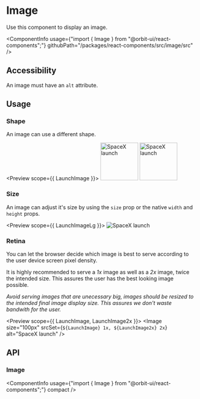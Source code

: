 
<Meta
    title="Components/Image"
    id="image"
/>

# Image

<Tagline>Use this component to display an image.</Tagline>

<ComponentInfo
    usage={"import { Image } from \"@orbit-ui/react-components\";"}
    githubPath="/packages/react-components/src/image/src"
/>

## Accessibility

An image must have an `alt` attribute.

## Usage

### Shape

An image can use a different shape.

<Preview scope={{ LaunchImage }}>
    <Story name="shape">
        <Inline>
            <Image shape="rounded" src={LaunchImage} alt="SpaceX launch" width="100px" height="100px" />
            <Image shape="circular" src={LaunchImage} alt="SpaceX launch" width="100px" height="100px" />
        </Inline>
    </Story>
</Preview>

### Size

An image can adjust it's size by using the `size` prop or the native `width` and `height` props.

<Preview scope={{ LaunchImageLg }}>
    <Story name="size">
        <Image size="200px" src={LaunchImageLg} alt="SpaceX launch" />
    </Story>
</Preview>

### Retina

You can let the browser decide which image is best to serve according to the user device screen pixel density.

It is highly recommended to serve a _1x_ image as well as a _2x_ image, twice the intended size. This assures the user has the best looking image possible.

_Avoid serving images that are unecessary big, images should be resized to the intended final image display size. This assures we don't waste bandwith for the user._

<Preview scope={{ LaunchImage, LaunchImage2x }}>
    <Story name="retina">
        <Image size="100px" srcSet={`${LaunchImage} 1x, ${LaunchImage2x} 2x`} alt="SpaceX launch" />
    </Story>
</Preview>

## API

### Image

<ComponentInfo
    usage={"import { Image } from \"@orbit-ui/react-components\";"}
    compact
/>

<ArgsTable of={InnerImage} sort="alpha" />
